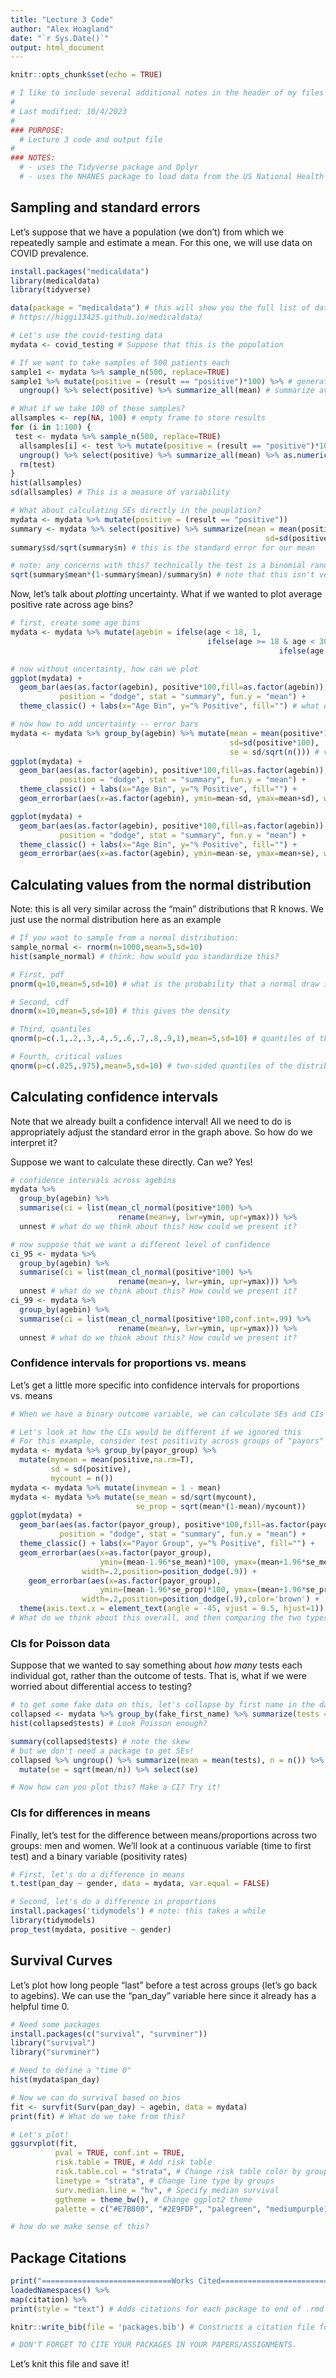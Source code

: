 ```yaml
---
title: "Lecture 3 Code"
author: "Alex Hoagland"
date: "`r Sys.Date()`"
output: html_document
---
```


```r
knitr::opts_chunk$set(echo = TRUE)
```

```r
# I like to include several additional notes in the header of my files here:
#
# Last modified: 10/4/2023
#
### PURPOSE:
  # Lecture 3 code and output file
# 
### NOTES:
  # - uses the Tidyverse package and Dplyr
  # - uses the NHANES package to load data from the US National Health and Nutrition Examination Survey (NHANES, 1999-2004). 
```

## Sampling and standard errors
Let's suppose that we have a population (we don't) from which we repeatedly sample and estimate a mean. For this one, we will use data on COVID prevalence.  
```r
install.packages("medicaldata")
library(medicaldata)
library(tidyverse)

data(package = "medicaldata") # this will show you the full list of data sets
# https://higgi13425.github.io/medicaldata/

# Let's use the covid-testing data
mydata <- covid_testing # Suppose that this is the population 

# If we want to take samples of 500 patients each
sample1 <- mydata %>% sample_n(500, replace=TRUE)
sample1 %>% mutate(positive = (result == "positive")*100) %>% # generate new variable (in %)
  ungroup() %>% select(positive) %>% summarize_all(mean) # summarize average value

# What if we take 100 of these samples? 
allsamples <- rep(NA, 100) # empty frame to store results
for (i in 1:100) { 
 test <- mydata %>% sample_n(500, replace=TRUE)
  allsamples[i] <- test %>% mutate(positive = (result == "positive")*100) %>% # generate new variable (in %)
  ungroup() %>% select(positive) %>% summarize_all(mean) %>% as.numeric() # summarize average value
  rm(test)
}
hist(allsamples)
sd(allsamples) # This is a measure of variability

# What about calculating SEs directly in the pouplation? 
mydata <- mydata %>% mutate(positive = (result == "positive"))
summary <- mydata %>% select(positive) %>% summarize(mean = mean(positive), 
                                                         sd=sd(positive), n=n())
summary$sd/sqrt(summary$n) # this is the standard error for our mean 

# note: any concerns with this? technically the test is a binomial random variable, so we would actually need a different way of calculating se
sqrt(summary$mean*(1-summary$mean)/summary$n) # note that this isn't very different in this case. 
```

Now, let's talk about *plotting* uncertainty. What if we wanted to plot average positive rate across age bins? 
```r
# first, create some age bins
mydata <- mydata %>% mutate(agebin = ifelse(age < 18, 1, 
                                            ifelse(age >= 18 & age < 30, 2, 
                                                            ifelse(age >= 30 & age < 65, 3, 4))))

# now without uncertainty, how can we plot 
ggplot(mydata) + 
  geom_bar(aes(as.factor(agebin), positive*100,fill=as.factor(agebin)), 
           position = "dodge", stat = "summary", fun.y = "mean") + 
  theme_classic() + labs(x="Age Bin", y="% Positive", fill="") # what do we think here? 

# now how to add uncertainty -- error bars
mydata <- mydata %>% group_by(agebin) %>% mutate(mean = mean(positive*100), 
                                                 sd=sd(positive*100), 
                                                 se = sd/sqrt(n())) # varies within groups)
ggplot(mydata) + 
  geom_bar(aes(as.factor(agebin), positive*100,fill=as.factor(agebin)), 
           position = "dodge", stat = "summary", fun.y = "mean") + 
  theme_classic() + labs(x="Age Bin", y="% Positive", fill="") +
  geom_errorbar(aes(x=as.factor(agebin), ymin=mean-sd, ymax=mean+sd), width=.2,position=position_dodge(.9)) # What happens if I just add SDs? 

ggplot(mydata) + 
  geom_bar(aes(as.factor(agebin), positive*100,fill=as.factor(agebin)), 
           position = "dodge", stat = "summary", fun.y = "mean") + 
  theme_classic() + labs(x="Age Bin", y="% Positive", fill="") +
  geom_errorbar(aes(x=as.factor(agebin), ymin=mean-se, ymax=mean+se), width=.2,position=position_dodge(.9)) # Now what's the story? 
```

## Calculating values from the normal distribution
Note: this is all very similar across the "main" distributions that R knows. We just use the normal distribution here as an example
```r
# If you want to sample from a normal distribution: 
sample_normal <- rnorm(n=1000,mean=5,sd=10)
hist(sample_normal) # think: how would you standardize this? 

# First, pdf
pnorm(q=10,mean=5,sd=10) # what is the probability that a normal draw is less than 10?

# Second, cdf
dnorm(x=10,mean=5,sd=10) # this gives the density 

# Third, quantiles
qnorm(p=c(.1,.2,.3,.4,.5,.6,.7,.8,.9,1),mean=5,sd=10) # quantiles of the distribution

# Fourth, critical values
qnorm(p=c(.025,.975),mean=5,sd=10) # two-sided quantiles of the distribution
```

## Calculating confidence intervals 
Note that we already built a confidence interval! All we need to do is appropriately adjust the standard error in the graph above. So how do we interpret it? 

Suppose we want to calculate these directly. Can we? Yes!
```r
# confidence intervals across agebins
mydata %>% 
  group_by(agebin) %>% 
  summarise(ci = list(mean_cl_normal(positive*100) %>% 
                        rename(mean=y, lwr=ymin, upr=ymax))) %>% 
  unnest # what do we think about this? How could we present it? 

# now suppose that we want a different level of confidence
ci_95 <- mydata %>% 
  group_by(agebin) %>% 
  summarise(ci = list(mean_cl_normal(positive*100) %>% 
                        rename(mean=y, lwr=ymin, upr=ymax))) %>% 
  unnest # what do we think about this? How could we present it? 
ci_99 <- mydata %>% 
  group_by(agebin) %>% 
  summarise(ci = list(mean_cl_normal(positive*100,conf.int=.99) %>% 
                        rename(mean=y, lwr=ymin, upr=ymax))) %>% 
  unnest # what do we think about this? How could we present it? 
```

### Confidence intervals for proportions vs. means
Let's get a little more specific into confidence intervals for proportions vs. means
```r
# When we have a binary outcome variable, we can calculate SEs and CIs based on the binomial distribution

# Let's look at how the CIs would be different if we ignored this
# For this example, consider test positivity across groups of "payors" for the test
mydata <- mydata %>% group_by(payor_group) %>% 
  mutate(mymean = mean(positive,na.rm=T),
         sd = sd(positive), 
         mycount = n())
mydata <- mydata %>% mutate(invmean = 1 - mean)
mydata <- mydata %>% mutate(se_mean = sd/sqrt(mycount), 
                            se_prop = sqrt(mean*(1-mean)/mycount))
ggplot(mydata) + 
  geom_bar(aes(as.factor(payor_group), positive*100,fill=as.factor(payor_group)), 
           position = "dodge", stat = "summary", fun.y = "mean") + 
  theme_classic() + labs(x="Payor Group", y="% Positive", fill="") +
  geom_errorbar(aes(x=as.factor(payor_group), 
                    ymin=(mean-1.96*se_mean)*100, ymax=(mean+1.96*se_mean)*100), 
                width=.2,position=position_dodge(.9)) + 
    geom_errorbar(aes(x=as.factor(payor_group), 
                    ymin=(mean-1.96*se_prop)*100, ymax=(mean+1.96*se_prop)*100), 
                width=.2,position=position_dodge(.9),color='brown') + 
  theme(axis.text.x = element_text(angle = -45, vjust = 0.5, hjust=1))
# What do we think about this overall, and then comparing the two types of error bars?
```

### CIs for Poisson data
Suppose that we wanted to say something about *how many* tests each individual got, rather than the outcome of tests. That is, what if we were worried about differential access to testing? 
```r
# to get some fake data on this, let's collapse by first name in the dataset 
collapsed <- mydata %>% group_by(fake_first_name) %>% summarize(tests = n())
hist(collapsed$tests) # Look Poisson enough? 

summary(collapsed$tests) # note the skew 
# but we don't need a package to get SEs! 
collapsed %>% ungroup() %>% summarize(mean = mean(tests), n = n()) %>% 
  mutate(se = sqrt(mean/n)) %>% select(se)

# Now how can you plot this? Make a CI? Try it!
```

### CIs for differences in means 
Finally, let's test for the difference between means/proportions across two groups: men and women. We'll look at a continuous variable (time to first test) and a binary variable (positivity rates)

```r
# First, let's do a difference in means 
t.test(pan_day ~ gender, data = mydata, var.equal = FALSE)

# Second, let's do a difference in proportions
install.packages('tidymodels') # note: this takes a while
library(tidymodels)
prop_test(mydata, positive ~ gender) 
```


## Survival Curves
Let's plot how long people "last" before a test across groups (let's go back to agebins). We can use the "pan_day" variable here since it already has a helpful time 0.

```r
# Need some packages
install.packages(c("survival", "survminer"))
library("survival")
library("survminer")

# Need to define a "time 0" 
hist(mydata$pan_day)

# Now we can do survival based on bins
fit <- survfit(Surv(pan_day) ~ agebin, data = mydata)
print(fit) # What do we take from this? 

# Let's plot!
ggsurvplot(fit,
          pval = TRUE, conf.int = TRUE,
          risk.table = TRUE, # Add risk table
          risk.table.col = "strata", # Change risk table color by groups
          linetype = "strata", # Change line type by groups
          surv.median.line = "hv", # Specify median survival
          ggtheme = theme_bw(), # Change ggplot2 theme
          palette = c("#E7B800", "#2E9FDF", "palegreen", "mediumpurple1"))

# how do we make sense of this? 
```

## Package Citations
```r
print("=============================Works Cited=============================")
loadedNamespaces() %>%
map(citation) %>%
print(style = "text") # Adds citations for each package to end of .rmd file

knitr::write_bib(file = 'packages.bib') # Constructs a citation file for all packages used in this lecture.

# DON'T FORGET TO CITE YOUR PACKAGES IN YOUR PAPERS/ASSIGNMENTS. 
```
Let's knit this file and save it! 